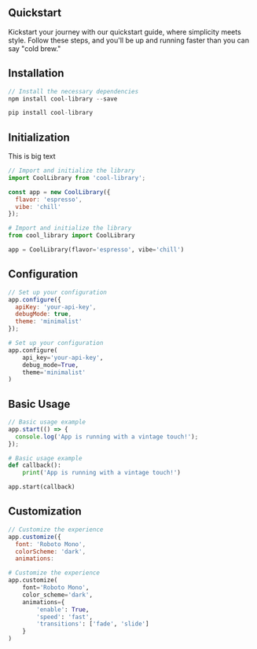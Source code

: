 ## Quickstart

Kickstart your journey with our quickstart guide, where simplicity meets style. Follow these steps, and you'll be up and running faster than you can say "cold brew."

## Installation

```javascript
// Install the necessary dependencies
npm install cool-library --save
```

```python
pip install cool-library
```

## Initialization

<span className="text-5xl">This is big text</span>

```js showLineNumbers filename="init.js" copy
// Import and initialize the library
import CoolLibrary from 'cool-library';

const app = new CoolLibrary({
  flavor: 'espresso',
  vibe: 'chill'
});
```

```python
# Import and initialize the library
from cool_library import CoolLibrary

app = CoolLibrary(flavor='espresso', vibe='chill')
```

## Configuration

```javascript
// Set up your configuration
app.configure({
  apiKey: 'your-api-key',
  debugMode: true,
  theme: 'minimalist'
});

```

```python
# Set up your configuration
app.configure(
    api_key='your-api-key',
    debug_mode=True,
    theme='minimalist'
)
```

## Basic Usage

```javascript
// Basic usage example
app.start(() => {
  console.log('App is running with a vintage touch!');
});

```

```python
# Basic usage example
def callback():
    print('App is running with a vintage touch!')

app.start(callback)
```

## Customization

```javascript
// Customize the experience
app.customize({
  font: 'Roboto Mono',
  colorScheme: 'dark',
  animations:

```

```python
# Customize the experience
app.customize(
    font='Roboto Mono',
    color_scheme='dark',
    animations={
        'enable': True,
        'speed': 'fast',
        'transitions': ['fade', 'slide']
    }
)
```